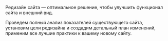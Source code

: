 Редизайн сайта — оптимальное решение, чтобы улучшить функционал сайта и внешний вид.

Проведем полный анализ показателей существующего сайта, установим цели редизайна и создадим детальный план изменений, применим все лучшие практики к вашему новому сайту.
